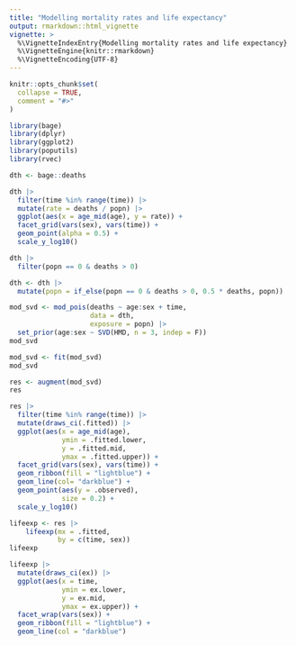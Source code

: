 ```yaml
---
title: "Modelling mortality rates and life expectancy"
output: rmarkdown::html_vignette
vignette: >
  %\VignetteIndexEntry{Modelling mortality rates and life expectancy}
  %\VignetteEngine{knitr::rmarkdown}
  %\VignetteEncoding{UTF-8}
---
```


```r
knitr::opts_chunk$set(
  collapse = TRUE,
  comment = "#>"
)
```

```r
library(bage)
library(dplyr)
library(ggplot2)
library(poputils)
library(rvec)
```


```r
dth <- bage::deaths
```

```r
dth |>
  filter(time %in% range(time)) |>
  mutate(rate = deaths / popn) |>
  ggplot(aes(x = age_mid(age), y = rate)) +
  facet_grid(vars(sex), vars(time)) +
  geom_point(alpha = 0.5) +
  scale_y_log10()
```

```r
dth |> 
  filter(popn == 0 & deaths > 0)
```


```r
dth <- dth |>
  mutate(popn = if_else(popn == 0 & deaths > 0, 0.5 * deaths, popn))
```



```r
mod_svd <- mod_pois(deaths ~ age:sex + time,
                    data = dth,
                    exposure = popn) |>
  set_prior(age:sex ~ SVD(HMD, n = 3, indep = F))
mod_svd
```

```r
mod_svd <- fit(mod_svd)
mod_svd
```


```r
res <- augment(mod_svd)
res
```

```r
res |>
  filter(time %in% range(time)) |>
  mutate(draws_ci(.fitted)) |>
  ggplot(aes(x = age_mid(age), 
             ymin = .fitted.lower,
             y = .fitted.mid,
             ymax = .fitted.upper)) +
  facet_grid(vars(sex), vars(time)) +
  geom_ribbon(fill = "lightblue") +
  geom_line(col= "darkblue") +
  geom_point(aes(y = .observed),
             size = 0.2) +
  scale_y_log10()
```

```r
lifeexp <- res |>
    lifeexp(mx = .fitted,
            by = c(time, sex))
lifeexp
```

```r
lifeexp |>
  mutate(draws_ci(ex)) |>
  ggplot(aes(x = time,
             ymin = ex.lower,
             y = ex.mid,
             ymax = ex.upper)) +
  facet_wrap(vars(sex)) +
  geom_ribbon(fill = "lightblue") +
  geom_line(col = "darkblue")
```

